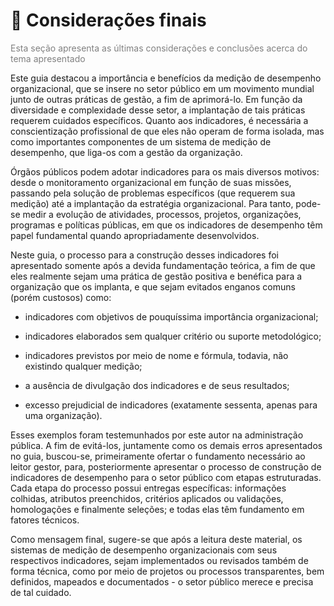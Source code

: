 # 📝 Considerações finais {.unnumbered}

[Esta seção apresenta as últimas considerações e conclusões acerca do tema apresentado]{style="color: gray"}

Este guia destacou a importância e benefícios da medição de desempenho organizacional, que se insere no setor público em um movimento mundial junto de outras práticas de gestão, a fim de aprimorá-lo. Em função da diversidade e complexidade desse setor, a implantação de tais práticas requerem cuidados específicos. Quanto aos indicadores, é necessária a conscientização profissional de que eles não operam de forma isolada, mas como importantes componentes de um sistema de medição de desempenho, que liga-os com a gestão da organização.

Órgãos públicos podem adotar indicadores para os mais diversos motivos: desde o monitoramento organizacional em função de suas missões, passando pela solução de problemas específicos (que requerem sua medição) até a implantação da estratégia organizacional. Para tanto, pode-se medir a evolução de atividades, processos, projetos, organizações, programas e políticas públicas, em que os indicadores de desempenho têm papel fundamental quando apropriadamente desenvolvidos.

Neste guia, o processo para a construção desses indicadores foi apresentado somente após a devida fundamentação teórica, a fim de que eles realmente sejam uma prática de gestão positiva e benéfica para a organização que os implanta, e que sejam evitados enganos comuns (porém custosos) como:

-   indicadores com objetivos de pouquíssima importância organizacional;

-   indicadores elaborados sem qualquer critério ou suporte metodológico;

-   indicadores previstos por meio de nome e fórmula, todavia, não existindo qualquer medição;

-   a ausência de divulgação dos indicadores e de seus resultados;

-   excesso prejudicial de indicadores (exatamente sessenta, apenas para uma organização).

Esses exemplos foram testemunhados por este autor na administração pública. A fim de evitá-los, juntamente como os demais erros apresentados no guia, buscou-se, primeiramente ofertar o fundamento necessário ao leitor gestor, para, posteriormente apresentar o processo de construção de indicadores de desempenho para o setor público com etapas estruturadas. Cada etapa do processo possui entregas específicas: informações colhidas, atributos preenchidos, critérios aplicados ou validações, homologações e finalmente seleções; e todas elas têm fundamento em fatores técnicos.

Como mensagem final, sugere-se que após a leitura deste material, os sistemas de medição de desempenho organizacionais com seus respectivos indicadores, sejam implementados ou revisados também de forma técnica, como por meio de projetos ou processos transparentes, bem definidos, mapeados e documentados - o setor público merece e precisa de tal cuidado.

